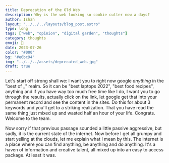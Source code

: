 ```yaml
---
title: Deprecation of the Old Web
description: Why is the web looking so cookie cutter now a days?
author: Ishan
layout: "../../../layouts/blog_post.astro"
type: long
tags: ["web", "opinion", "digital garden", "thoughts"]
category: thoughts
emoji: 👴
date: 2023-07-26
color: "#000"
bg: "#e6bc94"
img: "../../../assets/deprecated_web.jpg"
draft: true
---
```


Let's start off strong shall we: I want you to right now google _anything_ in the 
"best of _" realm. So it can be "best laptops 2022", "best food recipes", anything and if
you have way too much free time like I do, I want you to go through the results, actually click on the link,
let google get that into your permanent record and see the content in the sites.
Do this for about 3 keywords and you'll get to a striking realization. That you have read the same 
thing just mixed up and wasted half an hour of your life. Congrats. Welcome to the team.

Now sorry if that previous passage sounded a little passive aggressive, but sadly, it is the current state of the internet.
Now before I get all grumpy and start yelling at the clouds, let me explain what I mean by this.
The internet is a place where you can find anything, be anything and do anything. It's a haven of information and
creative talent, all mixed up into an easy to access package. At least it was.